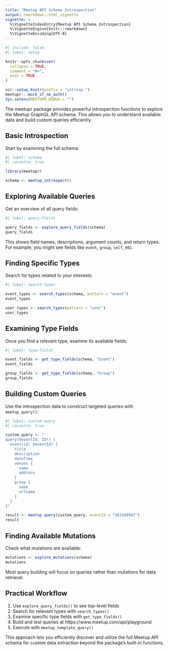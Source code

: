 ```yaml
---
title: "Meetup API Schema Introspection"
output: rmarkdown::html_vignette
vignette: >
  %\VignetteIndexEntry{Meetup API Schema Introspection}
  %\VignetteEngine{knitr::rmarkdown}
  %\VignetteEncoding{UTF-8}
---
```


```r
#| include: false
#| label: setup

knitr::opts_chunk$set(
  collapse = TRUE,
  comment = "#>",
  eval = TRUE
)

vcr::setup_knitr(prefix = "introsp-")
meetupr:::mock_if_no_auth()
Sys.setenv(MEETUPR_DEBUG = "")
```


The meetupr package provides powerful introspection functions to explore the Meetup GraphQL API schema. 
This allows you to understand available data and build custom queries efficiently.

## Basic Introspection

Start by examining the full schema:

```r
#| label: schema
#| cassette: true

library(meetupr)

schema <- meetup_introspect()
```

## Exploring Available Queries

Get an overview of all query fields:

```r
#| label: query-fields

query_fields <- explore_query_fields(schema)
query_fields
```

This shows field names, descriptions, argument counts, and return types. For example, you might see fields like `event`, `group`, `self`, etc.

## Finding Specific Types

Search for types related to your interests:

```r
#| label: search-types

event_types <- search_types(schema, pattern = "event")
event_types

user_types <- search_types(pattern = "user")
user_types
```

## Examining Type Fields

Once you find a relevant type, examine its available fields:

```r
#| label: type-fields

event_fields <- get_type_fields(schema, "Event")
event_fields

group_fields <- get_type_fields(schema, "Group")
group_fields
```

## Building Custom Queries

Use the introspection data to construct targeted queries with `meetup_query()`:

```r
#| label: custom-query
#| cassette: true

custom_query <- "
query($eventId: ID!) {
  event(id: $eventId) {
    title
    description
    dateTime
    venues {
      name
      address
    }
    group {
      name
      urlname
    }
  }
}"

result <- meetup_query(custom_query, eventId = "103349942")
result
```

## Finding Available Mutations

Check what mutations are available:

```r
mutations <- explore_mutations(schema)
mutations
```

Most query building will focus on queries rather than mutations for data retrieval.

## Practical Workflow

1. Use `explore_query_fields()` to see top-level fields
2. Search for relevant types with `search_types()`
3. Examine specific type fields with `get_type_fields()`
4. Build and test queries at https://www.meetup.com/api/playground
5. Execute with `meetup_template_query()`

This approach lets you efficiently discover and utilize the full Meetup API schema for custom data extraction beyond the package's built-in functions.